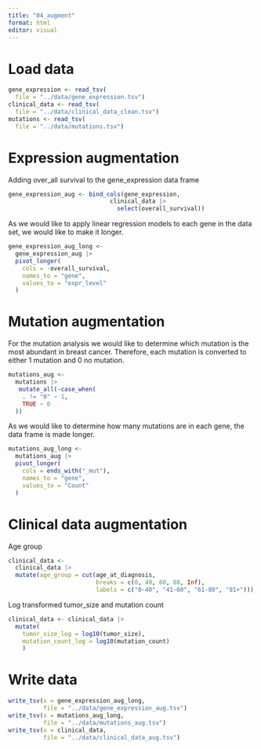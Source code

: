 ```yaml
---
title: "04_augment"
format: html
editor: visual
---
```


# Load data

```r
gene_expression <- read_tsv(
  file = "../data/gene_expression.tsv")
clinical_data <- read_tsv(
  file = "../data/clinical_data_clean.tsv")
mutations <- read_tsv(
  file = "../data/mutations.tsv")
```

# Expression augmentation

Adding over_all survival to the gene_expression data frame

```r
gene_expression_aug <- bind_cols(gene_expression, 
                             clinical_data |> 
                               select(overall_survival))
```

As we would like to apply linear regression models to each gene in the data set, we would like to make it longer.

```r
gene_expression_aug_long <- 
  gene_expression_aug |> 
  pivot_longer(
    cols = -overall_survival,
    names_to = "gene",
    values_to = "expr_level"
  )
```

# Mutation augmentation

For the mutation analysis we would like to determine which mutation is the most abundant in breast cancer. Therefore, each mutation is converted to either 1 mutation and 0 no mutation.

```r
mutations_aug <- 
  mutations |> 
   mutate_all(~case_when(
    . != "0" ~ 1,
    TRUE ~ 0
  ))
```

As we would like to determine how many mutations are in each gene, the data frame is made longer.

```r
mutations_aug_long <- 
  mutations_aug |> 
  pivot_longer(
    cols = ends_with("_mut"),
    names_to = "gene",
    values_to = "Count"
  )
```

# Clinical data augmentation

Age group

```r
clinical_data <- 
  clinical_data |>
  mutate(age_group = cut(age_at_diagnosis,
                         breaks = c(0, 40, 60, 80, Inf),
                         labels = c("0-40", "41-60", "61-80", "81+")))
```

Log transformed tumor_size and mutation count

```r
clinical_data <- clinical_data |>   
  mutate(     
    tumor_size_log = log10(tumor_size),     
    mutation_count_log = log10(mutation_count)   
    )
```

# Write data

```r
write_tsv(x = gene_expression_aug_long, 
          file = "../data/gene_expression_aug.tsv")
write_tsv(x = mutations_aug_long, 
          file = "../data/mutations_aug.tsv")
write_tsv(x = clinical_data, 
          file = "../data/clinical_data_aug.tsv")
```
